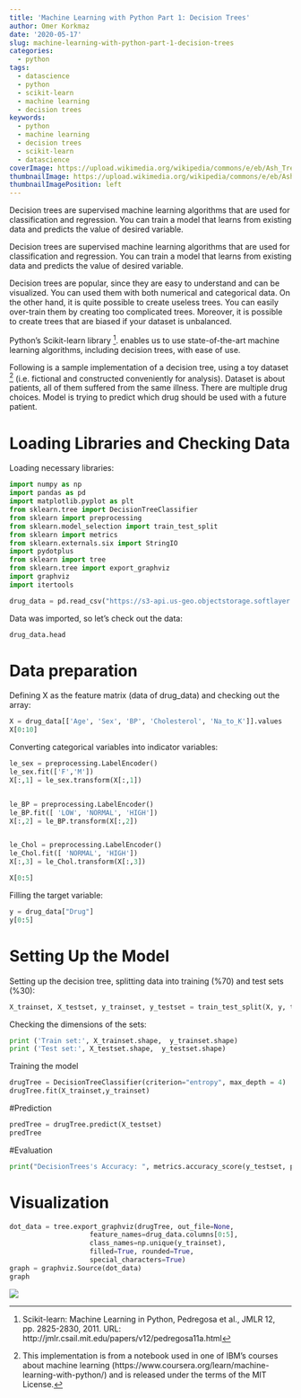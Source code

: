 ```yaml
---
title: 'Machine Learning with Python Part 1: Decision Trees'
author: Omer Korkmaz
date: '2020-05-17'
slug: machine-learning-with-python-part-1-decision-trees
categories:
  - python
tags:
  - datascience
  - python
  - scikit-learn
  - machine learning
  - decision trees
keywords:
  - python
  - machine learning
  - decision trees
  - scikit-learn
  - datascience
coverImage: https://upload.wikimedia.org/wikipedia/commons/e/eb/Ash_Tree_-_geograph.org.uk_-_590710.jpg
thumbnailImage: https://upload.wikimedia.org/wikipedia/commons/e/eb/Ash_Tree_-_geograph.org.uk_-_590710.jpg
thumbnailImagePosition: left
---
```

Decision trees are supervised machine learning algorithms that are used for classification and regression. You can train a model that learns from existing data and predicts the value of desired variable. 

<!--more-->

Decision trees are supervised machine learning algorithms that are used for classification and regression. You can train a model that learns from existing data and predicts the value of desired variable. 

Decision trees are popular, since they are easy to understand and can be visualized. You can used them with both numerical and categorical data. On the other hand, it is quite possible to create useless trees. You can easily over-train them by creating too complicated trees. Moreover, it is possible to create trees that are biased if your dataset is unbalanced.

Python’s Scikit-learn library ^[ Scikit-learn: Machine Learning in Python, Pedregosa et al., JMLR 12, pp. 2825-2830, 2011. URL: http://jmlr.csail.mit.edu/papers/v12/pedregosa11a.html]. enables us to use state-of-the-art machine learning algorithms, including decision trees, with ease of use.

Following is a sample implementation of a decision tree, using a toy dataset ^[This implementation is from a notebook used in one of IBM’s courses about machine learning (https://www.coursera.org/learn/machine-learning-with-python/) and is released under the terms of the MIT License.] (i.e. fictional and constructed conveniently for analysis). Dataset is about patients, all of them suffered from the same illness. There are multiple drug choices. Model is trying to predict which drug should be used with a future patient.

# Loading Libraries and Checking Data

Loading necessary libraries:

```python
import numpy as np 
import pandas as pd
import matplotlib.pyplot as plt
from sklearn.tree import DecisionTreeClassifier
from sklearn import preprocessing
from sklearn.model_selection import train_test_split
from sklearn import metrics
from sklearn.externals.six import StringIO
import pydotplus
from sklearn import tree
from sklearn.tree import export_graphviz
import graphviz
import itertools
```

```python
drug_data = pd.read_csv("https://s3-api.us-geo.objectstorage.softlayer.net/cf-courses-data/CognitiveClass/ML0101ENv3/labs/drug200.csv", delimiter=",")
```

Data was imported, so let's check out the data:

```python
drug_data.head
```

# Data preparation

Defining X as the feature matrix (data of drug_data) and checking out the array:

```python
X = drug_data[['Age', 'Sex', 'BP', 'Cholesterol', 'Na_to_K']].values
X[0:10]
```

Converting categorical variables into indicator variables:

```python
le_sex = preprocessing.LabelEncoder()
le_sex.fit(['F','M'])
X[:,1] = le_sex.transform(X[:,1]) 


le_BP = preprocessing.LabelEncoder()
le_BP.fit([ 'LOW', 'NORMAL', 'HIGH'])
X[:,2] = le_BP.transform(X[:,2])


le_Chol = preprocessing.LabelEncoder()
le_Chol.fit([ 'NORMAL', 'HIGH'])
X[:,3] = le_Chol.transform(X[:,3]) 

X[0:5]
```

Filling the target variable:

```python
y = drug_data["Drug"]
y[0:5]
```

# Setting Up the Model

Setting up the decision tree, splitting data into training (%70) and test sets (%30):

```python
X_trainset, X_testset, y_trainset, y_testset = train_test_split(X, y, test_size=0.3, random_state=3)
```

Checking the dimensions of the sets:

```python
print ('Train set:', X_trainset.shape,  y_trainset.shape)
print ('Test set:', X_testset.shape,  y_testset.shape)
```

Training the model

```python
drugTree = DecisionTreeClassifier(criterion="entropy", max_depth = 4)
drugTree.fit(X_trainset,y_trainset)
```

#Prediction
```python
predTree = drugTree.predict(X_testset)
predTree
```

#Evaluation
```python
print("DecisionTrees's Accuracy: ", metrics.accuracy_score(y_testset, predTree))
```

# Visualization

```python
dot_data = tree.export_graphviz(drugTree, out_file=None, 
                    feature_names=drug_data.columns[0:5],  
                    class_names=np.unique(y_trainset),  
                    filled=True, rounded=True,  
                    special_characters=True)  
graph = graphviz.Source(dot_data)  
graph
```
![](https://github.com/Omer-Korkmaz/Omer-Korkmaz.github.io/raw/master/2020/05/machine-learning-with-python-part-1-decision-trees/drugtree.png)